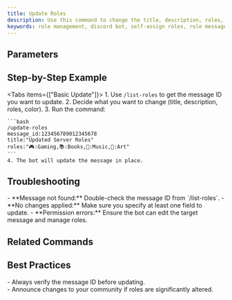 ```yaml
---
title: Update Roles
description: Use this command to change the title, description, roles, or color of an existing role message without deleting and recreating it.
keywords: role management, discord bot, self-assign roles, role messages, easy setup
---
```



## Parameters
<Cards>
  <Card title="message_id (required)" description="ID of the message to update" />
  <Card title="title (optional)" description="New title for the message" />
  <Card title="description (optional)" description="New description" />
  <Card title="roles (optional)" description="New role configuration" />
  <Card title="color (optional)" description="New embed color" />
</Cards>

## Step-by-Step Example
<Tabs items={["Basic Update"]}>
  <Tab value="Basic Update">
    1. Use `/list-roles` to get the message ID you want to update.
    2. Decide what you want to change (title, description, roles, color).
    3. Run the command:
    
    ```bash
    /update-roles 
    message_id:123456789012345678
    title:"Updated Server Roles"
    roles:"🎮:Gaming,📚:Books,🎵:Music,🎨:Art"
    ```
    4. The bot will update the message in place.
  </Tab>
</Tabs>

## Troubleshooting
<Callout type="warning">
- **Message not found:** Double-check the message ID from `/list-roles`.
- **No changes applied:** Make sure you specify at least one field to update.
- **Permission errors:** Ensure the bot can edit the target message and manage roles.
</Callout>

## Related Commands
<Cards>
  <Card title="/setup-roles" description="Create a new role message" href="./setup-roles" />
  <Card title="/delete-roles" description="Remove a role message" href="./delete-roles" />
  <Card title="/list-roles" description="List all role messages" href="./list-roles" />
</Cards>

## Best Practices
<Callout type="success">
- Always verify the message ID before updating.<br />
- Announce changes to your community if roles are significantly altered.
</Callout>
